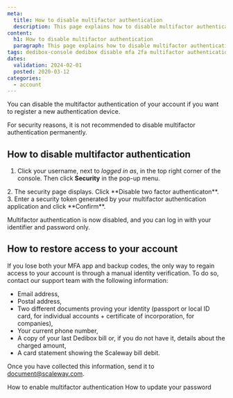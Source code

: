 ```yaml
---
meta:
  title: How to disable multifactor authentication
  description: This page explains how to disable multifactor authentication.
content:
  h1: How to disable multifactor authentication
  paragraph: This page explains how to disable multifactor authentication.
tags: dedibox-console dedibox disable mfa 2fa multifactor authentication
dates:
  validation: 2024-02-01
  posted: 2020-03-12
categories:
  - account
---
```


You can disable the multifactor authentication of your account if you want to register a new authentication device.

<Message type="important">
For security reasons, it is not recommended to disable multifactor authentication permanently.
</Message>

## How to disable multifactor authentication

1. Click your username, next to _logged in as_, in the top right corner of the console. Then click **Security** in the pop-up menu.
  <Lightbox src="scaleway-dedibox-console-security-menu.webp" />
2. The security page displays. Click **Disable two factor authenticaton**.
3. Enter a security token generated by your multifactor authentication application and click **Confirm**.

Multifactor authentication is now disabled, and you can log in with your identifier and password only.

## How to restore access to your account

If you lose both your MFA app and backup codes, the only way to regain access to your account is through a manual identity verification. To do so, contact our support team with the following information:
  * Email address,
  * Postal address,
  * Two different documents proving your identity (passport or local ID card, for individual accounts + certificate of incorporation, for companies),
  * Your current phone number,
  * A copy of your last Dedibox bill or, if you do not have it, details about the charged amount,
  * A card statement showing the Scaleway bill debit.

Once you have collected this information, send it to [document@scaleway.com](mailto:document@scaleway.com).


<Navigation title="See also">
  <PreviousButton to="/dedibox-console/account/how-to/enable-two-factor-authentication/">How to enable multifactor authentication</PreviousButton>
  <NextButton to="/dedibox-console/account/how-to/update-password/">How to update your password</NextButton>
</Navigation>